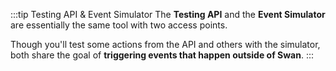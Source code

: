 :::tip Testing API & Event Simulator
The **Testing API** and the **Event Simulator** are essentially the same tool with two access points.

Though you'll test some actions from the API and others with the simulator, both share the goal of **triggering events that happen outside of Swan**.
:::
